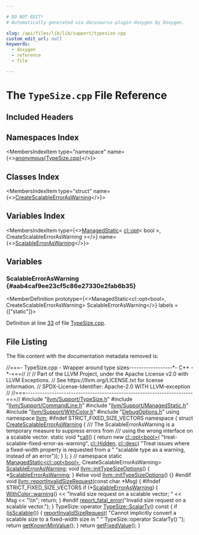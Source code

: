 ```yaml
---

# DO NOT EDIT!
# Automatically generated via docusaurus-plugin-doxygen by Doxygen.

slug: /api/files/lib/lib/support/typesize-cpp
custom_edit_url: null
keywords:
  - doxygen
  - reference
  - file

---
```





# The `TypeSize.cpp` File Reference

<DoxygenPage pluginConfig={pluginConfig}>



## Included Headers

<IncludesList>
<IncludesListItem
  filePath="llvm/Support/TypeSize.h"
  permalink="/docs/api/files/include/include/llvm/include/llvm/support/typesize-h"
  isLocal="true" />
<IncludesListItem
  filePath="llvm/Support/CommandLine.h"
  permalink="/docs/api/files/include/include/llvm/include/llvm/support/commandline-h"
  isLocal="true" />
<IncludesListItem
  filePath="llvm/Support/ManagedStatic.h"
  permalink="/docs/api/files/include/include/llvm/include/llvm/support/managedstatic-h"
  isLocal="true" />
<IncludesListItem
  filePath="llvm/Support/WithColor.h"
  permalink="/docs/api/files/include/include/llvm/include/llvm/support/withcolor-h"
  isLocal="true" />
<IncludesListItem
  filePath="DebugOptions.h"
  permalink="/docs/api/files/lib/lib/support/debugoptions-h"
  isLocal="true" />
</IncludesList>

## Namespaces Index

<MembersIndex>

<MembersIndexItem
  type="namespace"
  name={<><a href="/docs/api/namespaces/anonymous-typesize-cpp-">anonymous&#123;TypeSize.cpp&#125;</a></>}>
</MembersIndexItem>

</MembersIndex>

## Classes Index

<MembersIndex>

<MembersIndexItem
  type="struct"
  name={<><a href="/docs/api/structs/anonymous-namespace-typesize-cpp-/createscalableerroraswarning">CreateScalableErrorAsWarning</a></>}>
</MembersIndexItem>

</MembersIndex>

## Variables Index

<MembersIndex>

<MembersIndexItem
  type={<><a href="/docs/api/classes/llvm/managedstatic">ManagedStatic</a>&lt; <a href="/docs/api/classes/llvm/cl/opt">cl::opt</a>&lt; bool &gt;, CreateScalableErrorAsWarning &gt;</>}
  name={<><a href="#aab4caf9ee23cf5c86e27330e2fab6b35">ScalableErrorAsWarning</a></>}>
</MembersIndexItem>

</MembersIndex>


<SectionDefinition>

## Variables

### ScalableErrorAsWarning {#aab4caf9ee23cf5c86e27330e2fab6b35}

<MemberDefinition
  prototype={<>ManagedStatic&lt;cl::opt&lt;bool&gt;, CreateScalableErrorAsWarning&gt; ScalableErrorAsWarning</>}
  labels = {["static"]}>

Definition at line <a href="#l00033">33</a> of file <a href="/docs/api/files/lib/lib/support/typesize-cpp">TypeSize.cpp</a>.
</MemberDefinition>

</SectionDefinition>

## File Listing

The file content with the documentation metadata removed is:

<ProgramListing>

<Link id="l00001" /><CodeLine lineNumber="1"><Highlight kind="comment">//===- TypeSize.cpp - Wrapper around type sizes------------------&#42;- C++ -&#42;-===//</Highlight><Highlight kind="normal"></Highlight></CodeLine>
<Link id="l00002" /><CodeLine lineNumber="2"><Highlight kind="normal"></Highlight><Highlight kind="comment">//</Highlight><Highlight kind="normal"></Highlight></CodeLine>
<Link id="l00003" /><CodeLine lineNumber="3"><Highlight kind="normal"></Highlight><Highlight kind="comment">// Part of the LLVM Project, under the Apache License v2.0 with LLVM Exceptions.</Highlight><Highlight kind="normal"></Highlight></CodeLine>
<Link id="l00004" /><CodeLine lineNumber="4"><Highlight kind="normal"></Highlight><Highlight kind="comment">// See https://llvm.org/LICENSE.txt for license information.</Highlight><Highlight kind="normal"></Highlight></CodeLine>
<Link id="l00005" /><CodeLine lineNumber="5"><Highlight kind="normal"></Highlight><Highlight kind="comment">// SPDX-License-Identifier: Apache-2.0 WITH LLVM-exception</Highlight><Highlight kind="normal"></Highlight></CodeLine>
<Link id="l00006" /><CodeLine lineNumber="6"><Highlight kind="normal"></Highlight><Highlight kind="comment">//</Highlight><Highlight kind="normal"></Highlight></CodeLine>
<Link id="l00007" /><CodeLine lineNumber="7"><Highlight kind="normal"></Highlight><Highlight kind="comment">//===----------------------------------------------------------------------===//</Highlight><Highlight kind="normal"></Highlight></CodeLine>
<Link id="l00008" /><CodeLine lineNumber="8"><Highlight kind="normal"></Highlight></CodeLine>
<Link id="l00009" /><CodeLine lineNumber="9"><Highlight kind="normal"></Highlight><Highlight kind="preprocessor">#include &quot;<a href="/docs/api/files/include/include/llvm/include/llvm/support/typesize-h">llvm/Support/TypeSize.h</a>&quot;</Highlight><Highlight kind="normal"></Highlight></CodeLine>
<Link id="l00010" /><CodeLine lineNumber="10"><Highlight kind="normal"></Highlight><Highlight kind="preprocessor">#include &quot;<a href="/docs/api/files/include/include/llvm/include/llvm/support/commandline-h">llvm/Support/CommandLine.h</a>&quot;</Highlight><Highlight kind="normal"></Highlight></CodeLine>
<Link id="l00011" /><CodeLine lineNumber="11"><Highlight kind="normal"></Highlight><Highlight kind="preprocessor">#include &quot;<a href="/docs/api/files/include/include/llvm/include/llvm/support/managedstatic-h">llvm/Support/ManagedStatic.h</a>&quot;</Highlight><Highlight kind="normal"></Highlight></CodeLine>
<Link id="l00012" /><CodeLine lineNumber="12"><Highlight kind="normal"></Highlight><Highlight kind="preprocessor">#include &quot;<a href="/docs/api/files/include/include/llvm/include/llvm/support/withcolor-h">llvm/Support/WithColor.h</a>&quot;</Highlight><Highlight kind="normal"></Highlight></CodeLine>
<Link id="l00013" /><CodeLine lineNumber="13"><Highlight kind="normal"></Highlight></CodeLine>
<Link id="l00014" /><CodeLine lineNumber="14"><Highlight kind="normal"></Highlight><Highlight kind="preprocessor">#include &quot;<a href="/docs/api/files/lib/lib/support/debugoptions-h">DebugOptions.h</a>&quot;</Highlight><Highlight kind="normal"></Highlight></CodeLine>
<Link id="l00015" /><CodeLine lineNumber="15"><Highlight kind="normal"></Highlight></CodeLine>
<Link id="l00016" /><CodeLine lineNumber="16"><Highlight kind="normal"></Highlight><Highlight kind="keyword">using namespace </Highlight><Highlight kind="normal"><a href="/docs/api/namespaces/llvm">llvm</a>;</Highlight></CodeLine>
<Link id="l00017" /><CodeLine lineNumber="17"><Highlight kind="normal"></Highlight></CodeLine>
<Link id="l00018" /><CodeLine lineNumber="18"><Highlight kind="normal"></Highlight><Highlight kind="preprocessor">#ifndef STRICT&#95;FIXED&#95;SIZE&#95;VECTORS</Highlight><Highlight kind="normal"></Highlight></CodeLine>
<Link id="l00019" /><CodeLine lineNumber="19" lineLink="/docs/api/namespaces/anonymous-typesize-cpp-"><Highlight kind="normal"></Highlight><Highlight kind="keyword">namespace </Highlight><Highlight kind="normal">&#123;</Highlight></CodeLine>
<Link id="l00020" /><CodeLine lineNumber="20" lineLink="/docs/api/structs/anonymous-namespace-typesize-cpp-/createscalableerroraswarning"><Highlight kind="normal"></Highlight><Highlight kind="keyword">struct </Highlight><Highlight kind="normal"><a href="/docs/api/structs/anonymous-namespace-typesize-cpp-/createscalableerroraswarning">CreateScalableErrorAsWarning</a> &#123;</Highlight><Highlight kind="comment"></Highlight></CodeLine>
<Link id="l00021" /><CodeLine lineNumber="21"><Highlight kind="comment">  /// The ScalableErrorAsWarning is a temporary measure to suppress errors from</Highlight></CodeLine>
<Link id="l00022" /><CodeLine lineNumber="22"><Highlight kind="comment">  /// using the wrong interface on a scalable vector.</Highlight><Highlight kind="normal"></Highlight></CodeLine>
<Link id="l00023" /><CodeLine lineNumber="23" lineLink="/docs/api/structs/anonymous-namespace-typesize-cpp-/createscalableerroraswarning/#a2793a0e9508a519830ac763ebb6557c6"><Highlight kind="normal">  </Highlight><Highlight kind="keyword">static</Highlight><Highlight kind="normal"> </Highlight><Highlight kind="keywordtype">void</Highlight><Highlight kind="normal"> &#42;<a href="/docs/api/structs/anonymous-namespace-typesize-cpp-/createscalableerroraswarning/#a2793a0e9508a519830ac763ebb6557c6">call</a>() &#123;</Highlight></CodeLine>
<Link id="l00024" /><CodeLine lineNumber="24"><Highlight kind="normal">    </Highlight><Highlight kind="keywordflow">return</Highlight><Highlight kind="normal"> </Highlight><Highlight kind="keyword">new</Highlight><Highlight kind="normal"> <a href="/docs/api/classes/llvm/cl/opt">cl::opt&lt;bool&gt;</a>(</Highlight></CodeLine>
<Link id="l00025" /><CodeLine lineNumber="25"><Highlight kind="normal">        </Highlight><Highlight kind="stringliteral">&quot;treat-scalable-fixed-error-as-warning&quot;</Highlight><Highlight kind="normal">, <a href="/docs/api/namespaces/llvm/cl/#a68075925a54790e71ca790e1d4f21a40a263ac008d8d31f13ce460395fc4cf7e6">cl::Hidden</a>,</Highlight></CodeLine>
<Link id="l00026" /><CodeLine lineNumber="26"><Highlight kind="normal">        <a href="/docs/api/structs/llvm/cl/desc">cl::desc</a>(</Highlight></CodeLine>
<Link id="l00027" /><CodeLine lineNumber="27"><Highlight kind="normal">            </Highlight><Highlight kind="stringliteral">&quot;Treat issues where a fixed-width property is requested from a &quot;</Highlight><Highlight kind="normal"></Highlight></CodeLine>
<Link id="l00028" /><CodeLine lineNumber="28"><Highlight kind="normal">            </Highlight><Highlight kind="stringliteral">&quot;scalable type as a warning, instead of an error&quot;</Highlight><Highlight kind="normal">));</Highlight></CodeLine>
<Link id="l00029" /><CodeLine lineNumber="29"><Highlight kind="normal">  &#125;</Highlight></CodeLine>
<Link id="l00030" /><CodeLine lineNumber="30"><Highlight kind="normal">&#125;;</Highlight></CodeLine>
<Link id="l00031" /><CodeLine lineNumber="31"><Highlight kind="normal">&#125; </Highlight><Highlight kind="comment">// namespace</Highlight><Highlight kind="normal"></Highlight></CodeLine>
<Link id="l00032" /><CodeLine lineNumber="32"><Highlight kind="normal"></Highlight><Highlight kind="keyword">static</Highlight><Highlight kind="normal"> <a href="/docs/api/classes/llvm/managedstatic">ManagedStatic&lt;cl::opt&lt;bool&gt;</a>, CreateScalableErrorAsWarning&gt;</Highlight></CodeLine>
<Link id="l00033" /><CodeLine lineNumber="33" lineLink="#aab4caf9ee23cf5c86e27330e2fab6b35"><Highlight kind="normal">    <a href="#aab4caf9ee23cf5c86e27330e2fab6b35">ScalableErrorAsWarning</a>;</Highlight></CodeLine>
<Link id="l00034" /><CodeLine lineNumber="34" lineLink="/docs/api/namespaces/llvm/#a85604c506a712961324c0191a372e329"><Highlight kind="normal"></Highlight><Highlight kind="keywordtype">void</Highlight><Highlight kind="normal"> <a href="/docs/api/namespaces/llvm/#a85604c506a712961324c0191a372e329">llvm::initTypeSizeOptions</a>() &#123; &#42;<a href="#aab4caf9ee23cf5c86e27330e2fab6b35">ScalableErrorAsWarning</a>; &#125;</Highlight></CodeLine>
<Link id="l00035" /><CodeLine lineNumber="35"><Highlight kind="normal"></Highlight><Highlight kind="preprocessor">#else</Highlight><Highlight kind="normal"></Highlight></CodeLine>
<Link id="l00036" /><CodeLine lineNumber="36"><Highlight kind="normal"></Highlight><Highlight kind="keywordtype">void</Highlight><Highlight kind="normal"> <a href="/docs/api/namespaces/llvm/#a85604c506a712961324c0191a372e329">llvm::initTypeSizeOptions</a>() &#123;&#125;</Highlight></CodeLine>
<Link id="l00037" /><CodeLine lineNumber="37"><Highlight kind="normal"></Highlight><Highlight kind="preprocessor">#endif</Highlight><Highlight kind="normal"></Highlight></CodeLine>
<Link id="l00038" /><CodeLine lineNumber="38"><Highlight kind="normal"></Highlight></CodeLine>
<Link id="l00039" /><CodeLine lineNumber="39" lineLink="/docs/api/namespaces/llvm/#a916e9619e70faa6bc1f4daf0c21292c5"><Highlight kind="normal"></Highlight><Highlight kind="keywordtype">void</Highlight><Highlight kind="normal"> <a href="/docs/api/namespaces/llvm/#a916e9619e70faa6bc1f4daf0c21292c5">llvm::reportInvalidSizeRequest</a>(</Highlight><Highlight kind="keyword">const</Highlight><Highlight kind="normal"> </Highlight><Highlight kind="keywordtype">char</Highlight><Highlight kind="normal"> &#42;Msg) &#123;</Highlight></CodeLine>
<Link id="l00040" /><CodeLine lineNumber="40"><Highlight kind="normal"></Highlight><Highlight kind="preprocessor">#ifndef STRICT&#95;FIXED&#95;SIZE&#95;VECTORS</Highlight><Highlight kind="normal"></Highlight></CodeLine>
<Link id="l00041" /><CodeLine lineNumber="41"><Highlight kind="normal">  </Highlight><Highlight kind="keywordflow">if</Highlight><Highlight kind="normal"> (&#42;<a href="#aab4caf9ee23cf5c86e27330e2fab6b35">ScalableErrorAsWarning</a>) &#123;</Highlight></CodeLine>
<Link id="l00042" /><CodeLine lineNumber="42"><Highlight kind="normal">    <a href="/docs/api/classes/llvm/withcolor/#a237ad6eae22f6b2746a542c02d309a5b">WithColor::warning</a>() &lt;&lt; </Highlight><Highlight kind="stringliteral">&quot;Invalid size request on a scalable vector; &quot;</Highlight><Highlight kind="normal"> &lt;&lt; Msg</Highlight></CodeLine>
<Link id="l00043" /><CodeLine lineNumber="43"><Highlight kind="normal">                         &lt;&lt; </Highlight><Highlight kind="stringliteral">&quot;\\n&quot;</Highlight><Highlight kind="normal">;</Highlight></CodeLine>
<Link id="l00044" /><CodeLine lineNumber="44"><Highlight kind="normal">    </Highlight><Highlight kind="keywordflow">return</Highlight><Highlight kind="normal">;</Highlight></CodeLine>
<Link id="l00045" /><CodeLine lineNumber="45"><Highlight kind="normal">  &#125;</Highlight></CodeLine>
<Link id="l00046" /><CodeLine lineNumber="46"><Highlight kind="normal"></Highlight><Highlight kind="preprocessor">#endif</Highlight><Highlight kind="normal"></Highlight></CodeLine>
<Link id="l00047" /><CodeLine lineNumber="47"><Highlight kind="normal">  <a href="/docs/api/namespaces/llvm/#a7f2a3d4dcfee70225988aec53ff1e173">report&#95;fatal&#95;error</a>(</Highlight><Highlight kind="stringliteral">&quot;Invalid size request on a scalable vector.&quot;</Highlight><Highlight kind="normal">);</Highlight></CodeLine>
<Link id="l00048" /><CodeLine lineNumber="48"><Highlight kind="normal">&#125;</Highlight></CodeLine>
<Link id="l00049" /><CodeLine lineNumber="49"><Highlight kind="normal"></Highlight></CodeLine>
<Link id="l00050" /><CodeLine lineNumber="50" lineLink="/docs/api/classes/llvm/typesize/#abf6c7341110c645c72a95e0e011c38bd"><Highlight kind="normal">TypeSize::operator <a href="/docs/api/classes/llvm/details/fixedorscalablequantity/#acedfd762498bd93768c82e145023a2e9">TypeSize::ScalarTy</a>()</Highlight><Highlight kind="keyword"> const </Highlight><Highlight kind="normal">&#123;</Highlight></CodeLine>
<Link id="l00051" /><CodeLine lineNumber="51"><Highlight kind="normal">  </Highlight><Highlight kind="keywordflow">if</Highlight><Highlight kind="normal"> (<a href="/docs/api/classes/llvm/details/fixedorscalablequantity/#a9188f84e1dd67530330dcab9cae787d7">isScalable</a>()) &#123;</Highlight></CodeLine>
<Link id="l00052" /><CodeLine lineNumber="52"><Highlight kind="normal">    <a href="/docs/api/namespaces/llvm/#a916e9619e70faa6bc1f4daf0c21292c5">reportInvalidSizeRequest</a>(</Highlight></CodeLine>
<Link id="l00053" /><CodeLine lineNumber="53"><Highlight kind="normal">        </Highlight><Highlight kind="stringliteral">&quot;Cannot implicitly convert a scalable size to a fixed-width size in &quot;</Highlight><Highlight kind="normal"></Highlight></CodeLine>
<Link id="l00054" /><CodeLine lineNumber="54"><Highlight kind="normal">        </Highlight><Highlight kind="stringliteral">&quot;&#96;TypeSize::operator ScalarTy()&#96;&quot;</Highlight><Highlight kind="normal">);</Highlight></CodeLine>
<Link id="l00055" /><CodeLine lineNumber="55"><Highlight kind="normal">    </Highlight><Highlight kind="keywordflow">return</Highlight><Highlight kind="normal"> <a href="/docs/api/classes/llvm/details/fixedorscalablequantity/#ac4ab9dd9440c55bee1aa4a1195cee759">getKnownMinValue</a>();</Highlight></CodeLine>
<Link id="l00056" /><CodeLine lineNumber="56"><Highlight kind="normal">  &#125;</Highlight></CodeLine>
<Link id="l00057" /><CodeLine lineNumber="57"><Highlight kind="normal">  </Highlight><Highlight kind="keywordflow">return</Highlight><Highlight kind="normal"> <a href="/docs/api/classes/llvm/details/fixedorscalablequantity/#a33880aaca0ad05e5f1557f079305bde5">getFixedValue</a>();</Highlight></CodeLine>
<Link id="l00058" /><CodeLine lineNumber="58"><Highlight kind="normal">&#125;</Highlight></CodeLine>

</ProgramListing>


</DoxygenPage>
